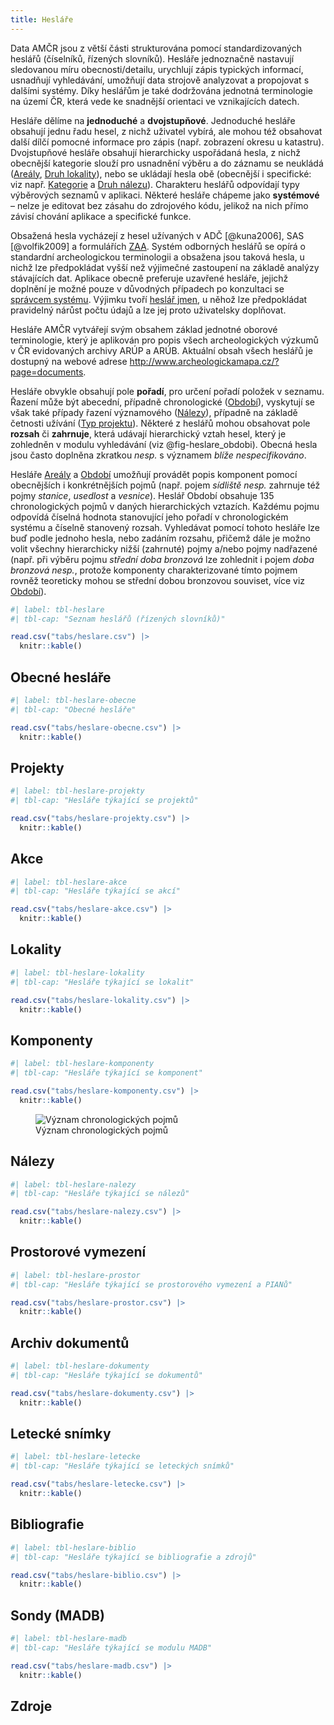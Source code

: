 ```yaml
---
title: Hesláře
---
```


Data AMČR jsou z větší části strukturována pomocí standardizovaných heslářů (číselníků, řízených slovníků). 
Hesláře jednoznačně nastavují sledovanou míru obecnosti/detailu, urychlují zápis typických informací, usnadňují vyhledávání, umožňují data strojově analyzovat a propojovat s dalšími systémy. 
Díky heslářům je také dodržována jednotná terminologie na území ČR, která vede ke snadnější orientaci ve vznikajících datech.

Hesláře dělíme na **jednoduché** a **dvojstupňové**. 
Jednoduché hesláře obsahují jednu řadu hesel, z nichž uživatel vybírá, ale mohou též obsahovat další dílčí pomocné informace pro zápis (např. zobrazení okresu u katastru). 
Dvojstupňové hesláře obsahují hierarchicky uspořádaná hesla, z nichž obecnější kategorie slouží pro usnadnění výběru a do záznamu se neukládá ([Areály](heslare.qmd#komponenty), [Druh lokality](heslare.qmd#lokality)), nebo se ukládají hesla obě (obecnější i specifické: viz např. [Kategorie](heslare.qmd#nálezy) a [Druh nálezu](heslare.qmd#nálezy)). 
Charakteru heslářů odpovídají typy výběrových seznamů v aplikaci. 
Některé hesláře chápeme jako **systémové** -- nelze je editovat bez zásahu do zdrojového kódu, jelikož na nich přímo závisí chování aplikace a specifické funkce.

Obsažená hesla vycházejí z hesel užívaných v ADČ [@kuna2006], SAS [@volfik2009] a formulářích [ZAA](pojmy.qmd#zpráva-o-archeologické-akci-zaa). 
Systém odborných heslářů se opírá o standardní archeologickou terminologii a obsažena jsou taková hesla, u nichž lze předpokládat vyšší než výjimečné zastoupení na základě analýzy stávajících dat. 
Aplikace obecně preferuje uzavřené hesláře, jejichž doplnění je možné pouze v důvodných případech po konzultaci se [správcem systému](pojmy.qmd#správce-systému). 
Výjimku tvoří [heslář jmen](heslare.qmd#obecné-hesláře), u něhož lze předpokládat pravidelný nárůst počtu údajů a lze jej proto uživatelsky doplňovat.

Hesláře AMČR vytvářejí svým obsahem základ jednotné oborové terminologie, který je aplikován pro popis všech archeologických výzkumů v ČR evidovaných archivy ARÚP a ARÚB. 
Aktuální obsah všech heslářů je dostupný na webové adrese [http://www.archeologickamapa.cz/?page=documents](http://www.archeologickamapa.cz/?page=documents){.external}.

Hesláře obvykle obsahují pole **pořadí**, pro určení pořadí položek v seznamu. 
Řazení může být abecední, případně chronologické ([Období](heslare.qmd#komponenty)), vyskytují se však také případy řazení významového ([Nálezy](heslare.qmd#nálezy)), případně na základě četnosti užívání ([Typ projektu](heslare.qmd#projekty)). 
Některé z heslářů mohou obsahovat pole **rozsah** či **zahrnuje**, která udávají hierarchický vztah hesel, který je zohledněn v modulu vyhledávání (viz @fig-heslare_obdobi).
Obecná hesla jsou často doplněna zkratkou *nesp.* s významem *blíže nespecifikováno*.

Hesláře [Areály](heslare.qmd#komponenty) a [Období](heslare.qmd#komponenty) umožňují provádět popis komponent pomocí obecnějších i konkrétnějších pojmů (např. pojem *sídliště nesp.* zahrnuje též pojmy *stanice*, *usedlost* a *vesnice*). 
Heslář Období obsahuje 135 chronologických pojmů v daných hierarchických vztazích. 
Každému pojmu odpovídá číselná hodnota stanovující jeho pořadí v chronologickém systému a číselně stanovený rozsah. 
Vyhledávat pomocí tohoto hesláře lze buď podle jednoho hesla, nebo zadáním rozsahu, přičemž dále je možno volit všechny hierarchicky nižší (zahrnuté) pojmy a/nebo pojmy nadřazené (např. při výběru pojmu *střední doba bronzová* lze zohlednit i pojem *doba bronzová nesp.*, protože komponenty charakterizované tímto pojmem rovněž teoreticky mohou se střední dobou bronzovou souviset, více viz [Období](heslare.qmd#komponenty)).

::: {.column-page-right}
```r
#| label: tbl-heslare
#| tbl-cap: "Seznam heslářů (řízených slovníků)"

read.csv("tabs/heslare.csv") |>
  knitr::kable()
```
:::

## Obecné hesláře

```r
#| label: tbl-heslare-obecne
#| tbl-cap: "Obecné hesláře"

read.csv("tabs/heslare-obecne.csv") |>
  knitr::kable()
```

## Projekty

```r
#| label: tbl-heslare-projekty
#| tbl-cap: "Hesláře týkající se projektů"

read.csv("tabs/heslare-projekty.csv") |>
  knitr::kable()
```

## Akce

```r
#| label: tbl-heslare-akce
#| tbl-cap: "Hesláře týkající se akcí"

read.csv("tabs/heslare-akce.csv") |>
  knitr::kable()
```

## Lokality

```r
#| label: tbl-heslare-lokality
#| tbl-cap: "Hesláře týkající se lokalit"

read.csv("tabs/heslare-lokality.csv") |>
  knitr::kable()
```

## Komponenty

```r
#| label: tbl-heslare-komponenty
#| tbl-cap: "Hesláře týkající se komponent"

read.csv("tabs/heslare-komponenty.csv") |>
  knitr::kable()
```

![Význam chronologických pojmů](figs/heslare_obdobi.png){#fig-heslare_obdobi}

## Nálezy

```r
#| label: tbl-heslare-nalezy
#| tbl-cap: "Hesláře týkající se nálezů"

read.csv("tabs/heslare-nalezy.csv") |>
  knitr::kable()
```

## Prostorové vymezení

```r
#| label: tbl-heslare-prostor
#| tbl-cap: "Hesláře týkající se prostorového vymezení a PIANů"

read.csv("tabs/heslare-prostor.csv") |>
  knitr::kable()
```

## Archiv dokumentů

```r
#| label: tbl-heslare-dokumenty
#| tbl-cap: "Hesláře týkající se dokumentů"

read.csv("tabs/heslare-dokumenty.csv") |>
  knitr::kable()
```

## Letecké snímky

```r
#| label: tbl-heslare-letecke
#| tbl-cap: "Hesláře týkající se leteckých snímků"

read.csv("tabs/heslare-letecke.csv") |>
  knitr::kable()
```

## Bibliografie

```r
#| label: tbl-heslare-biblio
#| tbl-cap: "Hesláře týkající se bibliografie a zdrojů"

read.csv("tabs/heslare-biblio.csv") |>
  knitr::kable()
```

## Sondy (MADB)

```r
#| label: tbl-heslare-madb
#| tbl-cap: "Hesláře týkající se modulu MADB"

read.csv("tabs/heslare-madb.csv") |>
  knitr::kable()
```


## Zdroje

::: {#refs}
:::
